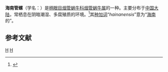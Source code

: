 {{Speciesbox 
| genus = Phaedusa
| species = hainanensis
| authority = Moellendorff, 1884
}}
'''海南管螺'''（学名：''{{lang|la|Phaedusa hainanensis}}''）是[[柄眼目|柄眼目]][[烟管蜗牛科|烟管蜗牛科]][[烟管蜗牛属|烟管蜗牛属]]的一种。主要分布于[[中国大陆|中国大陆]]，常栖息在阴暗潮湿、多腐殖质的环境。<ref>{{cite web|url=http://shell.sinica.edu.tw/chinese/shellbase_detail.php?science_no=6305|title=国际贝库：海南管螺|publisher=台湾贝类资料库|accessdate=2009-08-11|archive-date=2016-03-04|archive-url=https://web.archive.org/web/20160304103451/http://shell.sinica.edu.tw/chinese/shellbase_detail.php?science_no=6305|dead-url=no}}</ref>其[[种加词|种加词]]“''hainanensis''”意为“[[海南|海南]]的”。

== 参考文献 ==
{{reflist}}
{{taxonbar}}

[[Category:1884年描述的动物|H]]
[[Category:管螺属|H]]